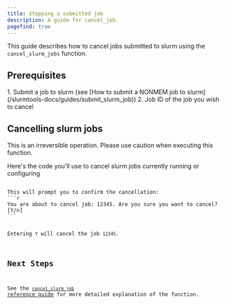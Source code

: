 ```yaml
---
title: Stopping a submitted job
description: A guide for cancel_job.
pagefind: true
---
```



This guide describes how to cancel jobs submitted to slurm using the `cancel_slurm_jobs` function.

## Prerequisites
<Steps>
1. Submit a job to slurm (see [How to submit a NONMEM job to slurm](/slurmtools-docs/guides/submit_slurm_job))
2. Job ID of the job you wish to cancel
</Steps>

## Cancelling slurm jobs
<Aside type='danger'>
This is an irreversible operation. Please use caution when executing this function.
</Aside>

Here's the code you'll use to cancel slurm jobs currently running or configuring


<Code title="view_partitions.R" lang="r" code={cancel_job}/>
This will prompt you to confirm the cancellation:
```r
You are about to cancel job: 12345. Are you sure you want to cancel? [Y/n]
```

Entering `Y` will cancel the job `12345`.

## Next Steps

See the [`cancel_slurm_job` reference guide](/slurmtools-docs/reference/cancel_slurm_job_reference) for more detailed explanation of the function.